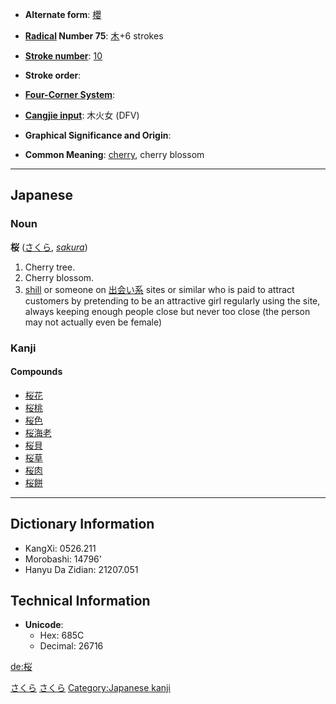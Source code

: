* '''Alternate form''': [[櫻]]

* '''[[Wiktionary:Chinese radical index| Radical]] Number 75''': [[Wiktionary:Chinese radical index 木|木]]+6 strokes

* '''[[Wiktionary:Chinese total strokes index|Stroke number]]''': [[Wiktionary:Chinese total strokes index 10|10]]

* '''Stroke order''': 

* '''[[Wiktionary:Chinese four corner index|Four-Corner System]]''': 

* '''[[Wiktionary:Chinese Cangjie index|Cangjie input]]''': 木火女 (DFV)

* '''Graphical Significance and Origin''': 

* '''Common Meaning''': [[cherry]], cherry blossom

----

== Japanese ==
=== Noun ===
'''桜''' ([[さくら]], ''[[sakura]]'')
# Cherry tree.
# Cherry blossom.
# [[shill]] or someone on [[出会い系]] sites or similar who is paid to attract customers by pretending to be an attractive girl regularly using the site, always keeping enough people close but never too close (the person may not actually even be female)

=== Kanji ===
{{kanji
|[[おう]] ([[ō]]), [[よう]] ([[yō]])
|[[さくら]] ([[sakura]])}}

====Compounds====
*[[桜花]]
*[[桜桃]]
*[[桜色]]
*[[桜海老]]
*[[桜貝]]
*[[桜草]]
*[[桜肉]]
*[[桜餅]]

----

== Dictionary Information ==

* KangXi: 0526.211
* Morobashi: 14796'
* Hanyu Da Zidian: 21207.051

== Technical Information ==

* '''Unicode''':
** Hex: 685C
** Decimal: 26716

[[Category:Japanese language|さくら]]
[[Category:Japanese nouns|さくら]]
[[Category:Japanese kanji]]

[[de:桜]]